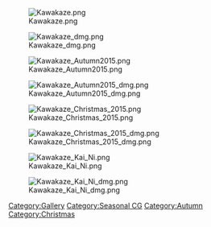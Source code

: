 [[File:Kawakaze.png]]

[[File:Kawakaze dmg.png]]

[[File:Kawakaze Autumn2015.png]]

[[File:Kawakaze Autumn2015 dmg.png]]

[[File:Kawakaze Christmas 2015.png]]

[[File:Kawakaze Christmas 2015 dmg.png]]

[[File:Kawakaze Kai Ni.png]]

[[File:Kawakaze Kai Ni dmg.png]]

[[Category:Gallery]]
[[Category:Seasonal CG]] [[Category:Autumn]] [[Category:Christmas]]